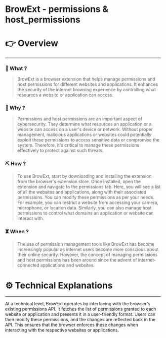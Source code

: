 # BrowExt - permissions & host_permissions


# 👉 Overview

---

### 👀 What ?

> BrowExt is a browser extension that helps manage permissions and host permissions for different websites and applications. It enhances the security of the internet browsing experience by controlling what resources a website or application can access.
> 

### 🧐 Why ?

> Permissions and host permissions are an important aspect of cybersecurity. They determine what resources an application or a website can access on a user's device or network. Without proper management, malicious applications or websites could potentially exploit these permissions to access sensitive data or compromise the system. Therefore, it's critical to manage these permissions effectively to protect against such threats.
> 

### ⛏️ How ?

> To use BrowExt, start by downloading and installing the extension from the browser's extension store. Once installed, open the extension and navigate to the permissions tab. Here, you will see a list of all the websites and applications, along with their associated permissions. You can modify these permissions as per your needs. For example, you can restrict a website from accessing your camera, microphone, or location data. Similarly, you can also manage host permissions to control what domains an application or website can interact with.
> 

### ⏳ When ?

> The use of permission management tools like BrowExt has become increasingly popular as internet users become more conscious about their online security. However, the concept of managing permissions and host permissions has been around since the advent of internet-connected applications and websites.
> 

# ⚙️ Technical Explanations

---

At a technical level, BrowExt operates by interfacing with the browser's existing permissions API. It fetches the list of permissions granted to each website or application and presents it in a user-friendly format. Users can then modify these permissions, and the changes are reflected back in the API. This ensures that the browser enforces these changes when interacting with the respective websites or applications.
